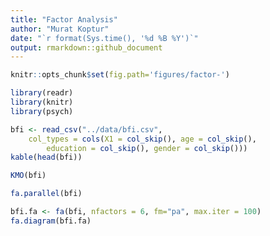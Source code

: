 ```yaml
---
title: "Factor Analysis"
author: "Murat Koptur"
date: "`r format(Sys.time(), '%d %B %Y')`"
output: rmarkdown::github_document
---
```


```r
knitr::opts_chunk$set(fig.path='figures/factor-')
```

```r
library(readr)
library(knitr)
library(psych)
```

```r
bfi <- read_csv("../data/bfi.csv", 
    col_types = cols(X1 = col_skip(), age = col_skip(), 
        education = col_skip(), gender = col_skip()))
kable(head(bfi))
```
```r
KMO(bfi)
```
```r
fa.parallel(bfi)
```
```r
bfi.fa <- fa(bfi, nfactors = 6, fm="pa", max.iter = 100)
fa.diagram(bfi.fa)
```

